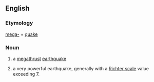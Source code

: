 ==English==

===Etymology===
[[mega-]] + [[quake]]

===Noun===
{{en-noun}}

# {{context|seismology|lang=en}} a [[megathrust]] [[earthquake]]
# a very powerful earthquake, generally with a [[w:Richter scale|Richter scale]] value exceeding 7.